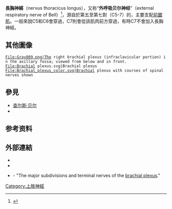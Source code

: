 {{Infobox nerve
| Name        = 長胸神經
| Latin       = nervus thoracicus longus
| Image       = Nerves of the left upper extremity.gif
| Caption     = Nerves of the left upper extremity. (Long thoracic labeled vertically at shoulder, to left of artery.)
| Image2      = Gray808.png
| Caption2    = 右側[[臂神经丛|臂神经丛]]正面觀。(Long thoracic labeled at center, third from top.)
| Innervates  = [[前鋸肌|前鋸肌]]
| BranchFrom  = [[臂神经丛|臂神经丛]] (C5-C7)
| BranchTo    = 
<!--
| GraySubject = 210
| GrayPage    = 933
| DorlandsPre = n_05
| DorlandsSuf = 12566912
-->
}}
'''長胸神經'''（nervus thoracicus longus），又称“'''外呼吸贝尔神经'''”（external respiratory nerve of Bell）<ref>{{Cite journal|title=External respiratory nerve of Bell (long thoracic nerve)|url=https://n.neurology.org/content/39/1/147|last=Furukawa|first=Tetsuo|date=1989-01-01|journal=Neurology|issue=1|doi=10.1212/WNL.39.1.147|volume=39|pages=147–147|language=en|issn=0028-3878|pmid=2642611}}</ref>，源自於第五至第七對{{tsl|en|cervical nerves|頸脊神經}}（C5-7）的{{tsl|en|anterior rami|脊神經前支}}，主要支配[[前鋸肌|前鋸肌]]。一般來說C5和C6會穿過{{tsl|en|scalenus medius|中斜角肌}}，C7則會從該肌肉前方穿過，有時C7不會加入長胸神經。

==其他圖像==
<gallery>
 File:Gray809.png|The right brachial plexus (infraclavicular portion) in the axillary fossa; viewed from below and in front. 
 File:Brachial plexus.svg|Brachial plexus
 File:Brachial_plexus_color.svg|Brachial plexus with courses of spinal nerves shown
</gallery>

==參見==
* [[查尔斯·贝尔|查尔斯·贝尔]]
*{{tsl|en|Backpack palsy||Backpack palsy}}

== 参考资料 ==
{{reflist}}

==外部連結==
* {{DukeOrtho|Long_thoracic_nerve}}
* {{WhoNamedIt|synd|2384}}
* {{SUNYAnatomyFigs|05|03|07}} - "The major subdivisions and terminal nerves of the [[臂神经丛|brachial plexus]]."

{{Brachial plexus}}

[[Category:上肢神經|Category:上肢神經]]
